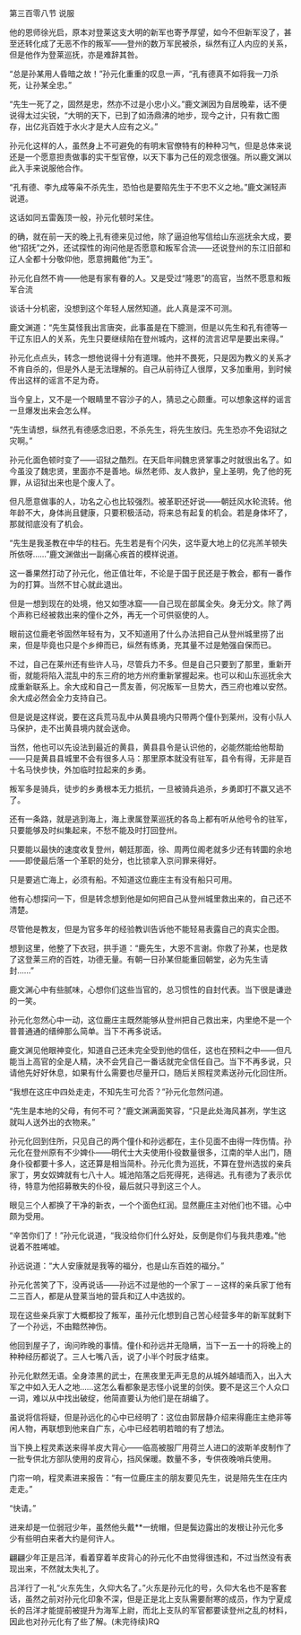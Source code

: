 

第三百零八节 说服

他的恩师徐光启，原本对登莱这支大明的新军也寄予厚望，如今不但新军没了，甚至还转化成了无恶不作的叛军――登州的数万军民被杀，纵然有辽人内应的关系，但是他作为登莱巡抚，亦是难辞其咎。

“总是孙某用人昏暗之故！”孙元化重重的叹息一声，“孔有德真不如将我一刀杀死，让孙某全忠。”

“先生一死了之，固然是忠，然亦不过是小忠小义。”鹿文渊因为自居晚辈，话不便说得太过尖锐，“大明的天下，已到了如汤鼎沸的地步，现今之计，只有救亡图存，出亿兆百姓于水火才是大人应有之义。”

孙元化这样的人，虽然身上不可避免的有明末官僚特有的种种习气，但是总体来说还是一个愿意担责做事的实干型官僚，以天下事为己任的观念很强。所以鹿文渊以此入手来说服他合作。

“孔有德、李九成等枭不杀先生，恐怕也是要陷先生于不忠不义之地。”鹿文渊轻声说道。

这话如同五雷轰顶一般，孙元化顿时呆住。

的确，就在前一天的晚上孔有德来见过他，除了逼迫他写信给山东巡抚余大成，要他“招抚”之外，还试探性的询问他是否愿意和叛军合流――还说登州的东江旧部和辽人全都十分敬仰他，愿意拥戴他“为王”。

孙元化自然不肯――他是有家有眷的人。又是受过“隆恩”的高官，当然不愿意和叛军合流

谈话十分机密，没想到这个年轻人居然知道。此人真是深不可测。

鹿文渊道：“先生莫怪我出言唐突，此事虽是在下臆测，但是以先生和孔有德等一干辽东旧人的关系，先生只要继续陷在登州城内，这样的流言迟早是要出来得。”

孙元化点点头，转念一想他说得十分有道理。他并不畏死，只是因为教义的关系才不肯自杀的，但是外人是无法理解的。自己从前待辽人很厚，又多加重用，到时候传出这样的谣言不足为奇。

当今皇上，又不是一个眼睛里不容沙子的人，猜忌之心颇重。可以想象这样的谣言一旦爆发出来会怎么样。

“先生请想，纵然孔有德感念旧恩，不杀先生，将先生放归。先生恐亦不免诏狱之灾啊。”

孙元化面色顿时变了――诏狱之酷烈。在天启年间魏忠贤掌事之时就很出名了。如今虽没了魏忠贤，里面亦不是善地。纵然老师、友人救护，皇上圣明，免了他的死罪，从诏狱出来也是个废人了。

但凡愿意做事的人，功名之心也比较强烈。被革职还好说――朝廷风水轮流转。他年龄不大，身体尚且健康，只要积极活动，将来总有起复的机会。若是身体坏了，那就彻底没有了机会。

“先生是我圣教在中华的柱石。先生若是有个闪失，这华夏大地上的亿兆羔羊顿失所依呀……”鹿文渊做出一副痛心疾首的模样说道。

这一番果然打动了孙元化，他正值壮年，不论是于国于民还是于教会，都有一番作为的打算。当然不甘心就此退出。

但是一想到现在的处境，他又如堕冰窟――自己现在部属全失。身无分文。除了两个声称已经被救出来的僮仆之外，再无一个可供驱使的人。

眼前这位鹿老爷固然年轻有为，又不知道用了什么办法把自己从登州城里捞了出来，但是毕竟也只是个乡绅而已，纵然有练勇，充其量不过是勉强自保而已。

不过，自己在莱州还有些许人马，尽管兵力不多。但是自己只要到了那里，重新开衙，就能将陷入混乱中的东三府的地方州府重新掌握起来。也可以和山东巡抚余大成重新联系上。余大成和自己一贯友善，何况叛军一旦势大，西三府也难以安然。余大成必然会全力支持自己。

但是说是这样说，要在这兵荒马乱中从黄县境内只带两个僮仆到莱州，没有小队人马保护，走不出黄县境内就会送命。

当然，他也可以先设法到最近的黄县，黄县县令是认识他的，必能然能给他帮助――只是黄县县城里不会有很多人马：那里原本就没有驻军，县令有得，无非是百十名马快步快，外加临时拉起来的乡勇。

叛军多是骑兵，徒步的乡勇根本无力抵抗，一旦被骑兵追杀，乡勇即打不赢又逃不了。

还有一条路，就是逃到海上，海上隶属登莱巡抚的各岛上都有听从他号令的驻军，只要能够及时纠集起来，不愁不能及时打回登州。

只要能以最快的速度收复登州，朝廷那面，徐、周两位阁老就多少还有转圜的余地――即使最后落一个革职的处分，也比锁拿入京问罪来得好。

只是要逃亡海上，必须有船。不知道这位鹿庄主有没有船只可用。

他有心想探问一下，但是转念想到他是如何把自己从登州城里救出来的，自己还不清楚。

尽管他是教友，但是为官多年的经验教训告诉他不能轻易表露自己的真实企图。

想到这里，他整了下衣冠，拱手道：“鹿先生，大恩不言谢。你救了孙某，也是救了这登莱三府的百姓，功德无量。有朝一日孙某但能重回朝堂，必为先生请封……”

鹿文渊心中有些腻味，心想你们这些当官的，总习惯性的自封代表。当下很是谦逊的一笑。

孙元化忽然心中一动，这位鹿庄主既然能够从登州把自己救出来，内里绝不是一个普普通通的缙绅那么简单。当下不再多说话。

鹿文渊见他眼神变化，知道自己还未完全受到他的信任，这也在预料之中――但凡能当上高官的全是人精，决不会凭自己一番话就完全信任自己。当下不再多说，只请他先好好休息，如果有什么需要也尽量开口，随后关照程灵素送孙元化回住所。

“我想在这庄中四处走走，不知先生可允否？”孙元化忽然问道。

“先生是本地的父母，有何不可？”鹿文渊满面笑容，“只是此处海风甚冽，学生这就叫人送外出的衣物来。”

孙元化回到住所，只见自己的两个僮仆和孙远都在，主仆见面不由得一阵伤情。孙元化在登州原有不少婢仆――明代士大夫使用仆役数量很多，江南的举人出门，随身仆役都要十多人，这还算是相当简朴。孙元化贵为巡抚，不算在登州选拔的亲兵家丁，男女奴婢就有七八十人。城池陷落之后死得死，逃得逃。孔有德为了表示优待，特意为他招募散失的仆役，最后就只寻到这三个人。

眼见三个人都换了干净的新衣，一个个面色红润。显然鹿庄主对他们也不错。心中颇为受用。

“辛苦你们了！”孙元化说道，“我没给你们什么好处，反倒是你们与我共患难。”他说着不胜唏嘘。

孙远说道：“大人安康就是我等的福分，也是山东百姓的福分。”

孙元化苦笑了下，没再说话――孙远不过是他的一个家丁－－这样的亲兵家丁他有二三百人，都是从登莱当地的营兵和辽人中选拔的。

现在这些亲兵家丁大概都投了叛军，虽孙元化想到自己苦心经营多年的新军就剩下了一个孙远，不由黯然神伤。

他回到屋子了，询问昨晚的事情。僮仆和孙远并无隐瞒，当下一五一十的将晚上的种种经历都说了。三人七嘴八舌，说了小半个时辰才结束。

孙元化默然无语。全身漆黑的武士，在黑夜里无声无息的从城外越墙而入，出入大军之中如入无人之地……这怎么看都象是志怪小说里的剑侠。要不是这三个人众口一词，难以从中找出破绽，他简直要认为他们是在胡编了。

虽说将信将疑，但是孙远化的心中已经明了：这位由郭居静介绍来得鹿庄主绝非等闲人物，再联想到他来自广东，心中已经若明若暗的有了想法。

当下换上程灵素送来得羊皮大背心――临高被服厂用荷兰人进口的波斯羊皮制作了一批专供北方部队使用的皮背心，挡风保暖。数量不多，专供夜晚哨兵使用。

门帘一响，程灵素进来报告：“有一位鹿庄主的朋友要见先生，说是陪先生在庄内走走。”

“快请。”

进来却是一位弱冠少年，虽然他头戴**一统帽，但是鬓边露出的发根让孙元化多少有些明白来者大约是何许人。

翩翩少年正是吕洋，看着穿着羊皮背心的孙元化不由觉得很违和，不过当然没有表现出来，不然就太失礼了。

吕洋行了一礼“火东先生，久仰大名了。”火东是孙元化的号，久仰大名也不是客套话，虽然之前对孙元化印象不深，但是正是北上支队需要耐寒的成员，作为宁夏成长的吕洋才能提前被提升为海军上尉，而北上支队的军官都要读登州之乱的材料，因此也对孙元化有了些了解。(未完待续)RQ

